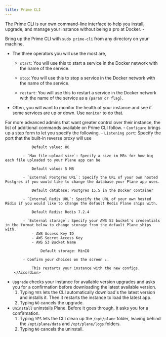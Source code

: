 ```yaml
---
title: Prime CLI
---
```


The Prime CLI is our own command-line interface to help you install, upgrade, and manage your instance without being a pro at Docker. -

Bring up the Prime CLI with ```sudo prime-cli``` from any directory on your machine.

- The three operators you will use the most are,

    - `start`: You will use this to start a service in the Docker network with the name of the service.

    - `stop`: You will use this to stop a service in the Docker network with the name of the service.

    - `restart`: You will use this to restart a service in the Docker network with the name of the service as a `{param or flag}`.
- Often, you will want to monitor the health of your instance and see if some services are up or down. Use `monitor` to do that.

For more advanced admins that want greater control over their instance, the list of additional commands available on Prime CLI follow.
    - `Configure` brings up a step form to let you specify the following.
        <Accordion title="Steps to configure your instance">
            - `Listening port`: Specify the port that the built-in reverse proxy will use

                Default value: 80

            - `Max file-upload size`: Specify a size in MBs for how big each file uploaded to your Plane app can be

                Default value: 5 MB

            - `External Postgres URL`: Specify the URL of your own hosted Postgres if you would like to change the database your Plane app uses.
    
                Default database: Postgres 15.5 in the Docker container

            - `External Redis URL`: Specify the URL of your own hosted REdis if you would like to change the default Redis Plane ships with.

                Default Redis: Redis 7.2.4

            - `External storage`: Specify your AWS S3 bucket's credentials in the format below to change storage from the default Plane ships with.
                - AWS Access Key ID
                - AWS Secret Access Key
                - AWS S3 Bucket Name
    
                    Default storage: MinIO
        
            - Confirm your choices on the screen ↓. 

                This restarts your instance with the new configs.
        </Accordion>        
- `Upgrade` checks your instance for available version upgrades and asks you for a confirmation before downloading the latest available version.
  1. Typing `YES` lets the CLI automatically download's the latest version and installs it. Then it restarts the instance to load the latest app.
  2. Typing `NO` cancels the upgrade.
- `Uninstall` uninstalls Plane. Before it goes through, it asks you for a confirmation.
  1. Typing `YES` lets the CLI clean up the `/opt/plane` folder, leaving behind the `/opt/plane/data` and `/opt/plane/logs` folders.
  2. Typing `NO` cancels the uninstall.









